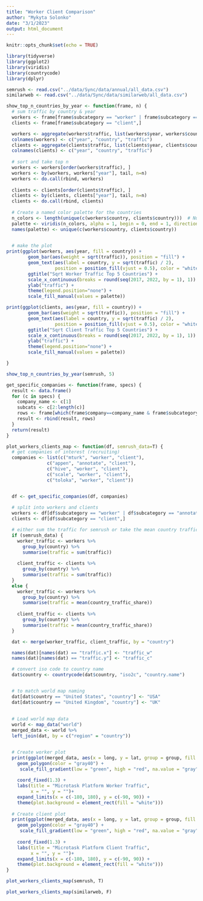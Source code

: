 ```yaml
---
title: "Worker Client Comparison"
author: "Mykyta Solonko"
date: "3/1/2023"
output: html_document
---
```


```r
knitr::opts_chunk$set(echo = TRUE)
```

```r
library(tidyverse)
library(ggplot2)
library(viridis)
library(countrycode)
library(dplyr)
```

```r
semrush <- read.csv("../data/Sync/data/annual/all_data.csv")
similarweb <- read.csv("../data/Sync/data/similarweb/all_data.csv")
```


```r
show_top_n_countries_by_year <- function(frame, n) {
  # sum traffic by country & year
  workers <- frame[frame$subcategory == "worker" | frame$subcategory == "annotate",]
  clients <- frame[frame$subcategory == "client",]

  workers <- aggregate(workers$traffic, list(workers$year, workers$country), sum)
  colnames(workers) <- c("year", "country", "traffic")
  clients <- aggregate(clients$traffic, list(clients$year, clients$country), sum)
  colnames(clients) <- c("year", "country", "traffic")
  
  # sort and take top n
  workers <- workers[order(workers$traffic), ]
  workers <- by(workers, workers["year"], tail, n=n)
  workers <- do.call(rbind, workers)
  
  clients <- clients[order(clients$traffic), ]
  clients <- by(clients, clients["year"], tail, n=n)
  clients <- do.call(rbind, clients)
  
  # Create a named color palette for the countries
  n_colors <- length(unique(c(workers$country, clients$country)))  # Number of colors needed, same as the value of `n`
  palette <- viridis(n_colors, alpha = 1, begin = 0, end = 1, direction = 1, option = "D")
  names(palette) <- unique(c(workers$country, clients$country))
  

  # make the plot
print(ggplot(workers, aes(year, fill = country)) +
        geom_bar(aes(weight = sqrt(traffic)), position = "fill") +
        geom_text(aes(label = country, y = sqrt(traffic) / 2), 
                  position = position_fill(vjust = 0.5), color = "white", size = 4) +
        ggtitle("Sqrt Worker Traffic Top 5 Countries") +
        scale_x_continuous(breaks = round(seq(2017, 2022, by = 1), 1)) +
        ylab("traffic") +
        theme(legend.position="none") +
        scale_fill_manual(values = palette))

print(ggplot(clients, aes(year, fill = country)) +
        geom_bar(aes(weight = sqrt(traffic)), position = "fill") +
        geom_text(aes(label = country, y = sqrt(traffic) / 2), 
                  position = position_fill(vjust = 0.5), color = "white", size = 4) +
        ggtitle("Sqrt Client Traffic Top 5 Countries") +
        scale_x_continuous(breaks = round(seq(2017, 2022, by = 1), 1)) +
        ylab("traffic") +
        theme(legend.position="none") +
        scale_fill_manual(values = palette))

}

```


```r
show_top_n_countries_by_year(semrush, 5)
```




```r
get_specific_companies <- function(frame, specs) {
  result <- data.frame()
  for (c in specs) {
    company_name <- c[1]
    subcats <- c[2:length(c)]
    rows <- frame[which(frame$company==company_name & frame$subcategory %in% subcats), ]
    result <- rbind(result, rows)
  }
  return(result)
}

```


```r
plot_workers_clients_map <- function(df, semrush_data=T) {
  # get companies of interest (recruiting)
  companies <- list(c("mturk", "worker", "client"),
               c("appen", "annotate", "client"),
               c("hive", "worker", "client"),
               c("scale", "worker", "client"),
               c("toloka", "worker", "client"))


  df <- get_specific_companies(df, companies)
  
  # split into workers and clients
  workers <- df[df$subcategory == "worker" | df$subcategory == "annotate",]
  clients <- df[df$subcategory == "client",]

  # either sum the traffic for semrush or take the mean country traffic share for similarweb
  if (semrush_data) {
    worker_traffic <- workers %>%
      group_by(country) %>%
      summarise(traffic = sum(traffic))
  
    client_traffic <- clients %>%
      group_by(country) %>%
      summarise(traffic = sum(traffic))
  }
  else {
    worker_traffic <- workers %>%
      group_by(country) %>%
      summarise(traffic = mean(country_traffic_share))
  
    client_traffic <- clients %>%
      group_by(country) %>%
      summarise(traffic = mean(country_traffic_share))
  }

  dat <- merge(worker_traffic, client_traffic, by = "country")

  names(dat)[names(dat) == "traffic.x"] <- "traffic_w"
  names(dat)[names(dat) == "traffic.y"] <- "traffic_c"

  # convert iso code to country name
  dat$country <- countrycode(dat$country, "iso2c", "country.name")


  # to match world map naming
  dat[dat$country == "United States", "country"] <- "USA"
  dat[dat$country == "United Kingdom", "country"] <- "UK"
  
 
  # Load world map data
  world <- map_data("world")
  merged_data <- world %>%
  left_join(dat, by = c("region" = "country"))


  # Create worker plot
  print(ggplot(merged_data, aes(x = long, y = lat, group = group, fill = log(traffic_w))) +
    geom_polygon(color = "gray40") +
     scale_fill_gradient(low = "green", high = "red", na.value = "gray", name = "Log Worker Traffic") +
  
    coord_fixed(1.3) +
    labs(title = "Microtask Platform Worker Traffic",
         x = "", y = "")+
    expand_limits(x = c(-180, 180), y = c(-90, 90)) +
    theme(plot.background = element_rect(fill = "white")))
  
  # Create client plot
  print(ggplot(merged_data, aes(x = long, y = lat, group = group, fill = log(traffic_c))) +
    geom_polygon(color = "gray40") +
     scale_fill_gradient(low = "green", high = "red", na.value = "gray", name = "Log Client Traffic") +
  
    coord_fixed(1.3) +
    labs(title = "Microtask Platform Client Traffic",
         x = "", y = "")+
    expand_limits(x = c(-180, 180), y = c(-90, 90)) +
    theme(plot.background = element_rect(fill = "white")))
} 
```


```r
plot_workers_clients_map(semrush, T)
```

```r
plot_workers_clients_map(similarweb, F)
```
